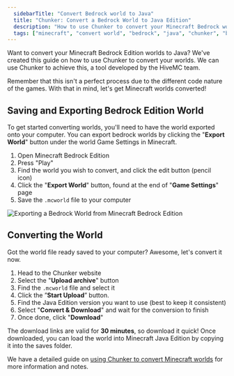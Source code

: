 ---
  sidebarTitle: "Convert Bedrock world to Java"
  title: "Chunker: Convert a Bedrock World to Java Edition"
  description: "How to use Chunker to convert your Minecraft Bedrock world to Java Edition."
  tags: ["minecraft", "convert world", "bedrock", "java", "chunker", "bedrock to java", "world converter"]
---

Want to convert your Minecraft Bedrock Edition worlds to Java?
We've created this guide on how to use Chunker to convert your worlds.
We can use Chunker to achieve this, a tool developed by the HiveMC team.

Remember that this isn't a perfect process due to the different code nature of the games.
With that in mind, let's get Minecraft worlds converted!

## Saving and Exporting Bedrock Edition World
To get started converting worlds, you'll need to have the world exported onto your computer.
You can export bedrock worlds by clicking the "**Export World**" button under the world Game Settings in Minecraft.

1. Open Minecraft Bedrock Edition
2. Press "Play"
3. Find the world you wish to convert, and click the edit button (pencil icon)
4. Click the "**Export World**" button, found at the end of "**Game Settings**" page
5. Save the `.mcworld` file to your computer 

<Frame>
  <img src="/images/export-world-bedrock.png" alt="Exporting a Bedrock World from Minecraft Bedrock Edition"/>
</Frame>

## Converting the World
Got the world file ready saved to your computer? Awesome, let's convert it now.

1. Head to the Chunker website
2. Select the "**Upload archive**" button
3. Find the `.mcworld` file and select it
4. Click the ”**Start Upload**” button.
5. Find the Java Edition version you want to use (best to keep it consistent) 
6. Select "**Convert & Download**" and wait for the conversion to finish
7. Once done, click "**Download**"

The download links are valid for **30 minutes**, so download it quick!
Once downloaded, you can load the world into Minecraft Java Edition by copying it into the saves folder. 

We have a detailed guide on [using Chunker to convert Minecraft worlds](./convert-world) for more information and notes.
